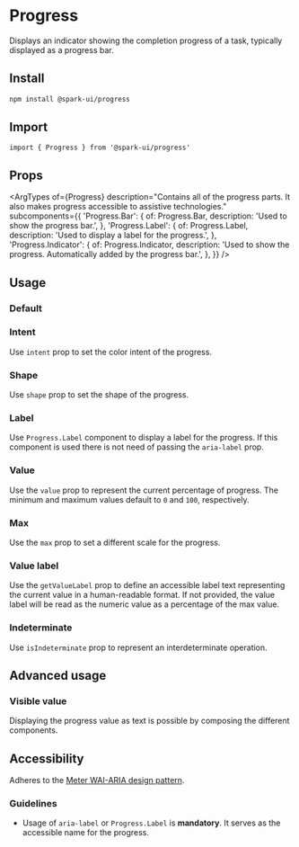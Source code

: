


<Meta of={stories} />

# Progress

Displays an indicator showing the completion progress of a task, typically displayed as a progress bar.

## Install

```sh
npm install @spark-ui/progress
```

## Import

```tsx
import { Progress } from '@spark-ui/progress'
```

## Props

<ArgTypes
  of={Progress}
  description="Contains all of the progress parts. It also makes progress accessible to assistive technologies."
  subcomponents={{
    'Progress.Bar': {
      of: Progress.Bar,
      description: 'Used to show the progress bar.',
    },
    'Progress.Label': {
      of: Progress.Label,
      description: 'Used to display a label for the progress.',
    },
    'Progress.Indicator': {
      of: Progress.Indicator,
      description: 'Used to show the progress. Automatically added by the progress bar.',
    },
  }}
/>

## Usage

### Default

<Canvas of={stories.Default} />

### Intent

Use `intent` prop to set the color intent of the progress.

<Canvas of={stories.Intent} />

### Shape

Use `shape` prop to set the shape of the progress.

<Canvas of={stories.Shape} />

### Label

Use `Progress.Label` component to display a label for the progress. If this component is used there is not need of passing the `aria-label` prop.

<Canvas of={stories.Label} />

### Value

Use the `value` prop to represent the current percentage of progress. The minimum and maximum values default to `0` and `100`, respectively.

<Canvas of={stories.Value} />

### Max

Use the `max` prop to set a different scale for the progress.

<Canvas of={stories.Max} />

### Value label

Use the `getValueLabel` prop to define an accessible label text representing the current value in a human-readable format. If not provided, the value label will be read as the numeric value as a percentage of the max value.

<Canvas of={stories.ValueLabel} />

### Indeterminate

Use `isIndeterminate` prop to represent an interdeterminate operation.

<Canvas of={stories.Indeterminate} />

## Advanced usage

### Visible value

Displaying the progress value as text is possible by composing the different components.

<Canvas of={stories.VisibleValue} />

## Accessibility

Adheres to the [Meter WAI-ARIA design pattern](https://www.w3.org/WAI/ARIA/apg/patterns/meter/).

### Guidelines

- Usage of `aria-label` or `Progress.Label` is **mandatory**. It serves as the accessible name for the progress.
